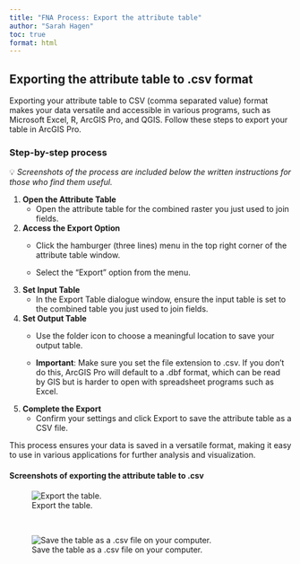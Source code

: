 ```yaml
---
title: "FNA Process: Export the attribute table"
author: "Sarah Hagen"
toc: true
format: html
---
```

## Exporting the attribute table to .csv format
Exporting your attribute table to CSV (comma separated value) format makes your data versatile and accessible in various programs, such as Microsoft Excel, R, ArcGIS Pro, and QGIS. Follow these steps to export your table in ArcGIS Pro. 

### Step-by-step process
💡 *Screenshots of the process are included below the written instructions for those who find them useful.*

1. **Open the Attribute Table**
    - Open the attribute table for the combined raster you just used to join fields.

2. **Access the Export Option**
    - Click the hamburger (three lines) menu in the top right corner of the attribute table window.
    
    - Select the "Export" option from the menu.
    
3. **Set Input Table**
    - In the Export Table dialogue window, ensure the input table is set to the combined table you just used to join fields.

4. **Set Output Table**
    - Use the folder icon to choose a meaningful location to save your output table.
    
    - **Important**: Make sure you set the file extension to .csv. If you don't do this, ArcGIS Pro will default to a .dbf format, which can be read by GIS but is harder to open with spreadsheet programs such as Excel.
    
5. **Complete the Export**
    - Confirm your settings and click Export to save the attribute table as a CSV file.

This process ensures your data is saved in a versatile format, making it easy to use in various applications for further analysis and visualization.

#### Screenshots of exporting the attribute table to .csv
![Export the table.](images/17-export-table.png){fig-alt="The ArcGIS Pro window showing the attribute table. A box highlights the three lines hamburger menu in the upper right corner of the attribute table window and another box highlights the Export option at the bottom of the subsequent pop-up menu."}

&nbsp;

![Save the table as a .csv file on your computer.](images/18-save-csv.png){fig-alt="The Export Table window showing the combined raster as the Input Table and the Output Table with the same name as the combined raster but the file extension .csv"}